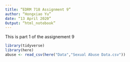 ```yaml
---
title: “EDRM 718 Assignment 9”
author: “Hongxiao Yu”
date: “13 April 2020”
Output: “html_notebook”
---
```


This is part 1 of the assignement 9 
```r
library(tidyverse)
library(here)
abuse <- read_csv(here("Data","Sexual Abuse Data.csv"))
```


